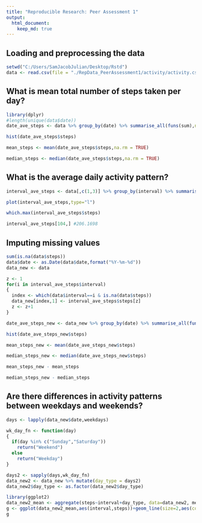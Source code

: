 ```yaml
---
title: "Reproducible Research: Peer Assessment 1"
output: 
  html_document:
    keep_md: true
---
```



## Loading and preprocessing the data
```r
setwd("C:/Users/SamJacobJulian/Desktop/Rstd")
data <- read.csv(file = "./RepData_PeerAssessment1/activity/activity.csv", header = TRUE, comment.char = "")
```


## What is mean total number of steps taken per day?
```r
library(dplyr)
#length(unique(data$date))
date_ave_steps <- data %>% group_by(date) %>% summarise_all(funs(sum),na.rm = TRUE)

hist(date_ave_steps$steps)

mean_steps <- mean(date_ave_steps$steps,na.rm = TRUE)

median_steps <- median(date_ave_steps$steps,na.rm = TRUE)
```


## What is the average daily activity pattern?
```r
interval_ave_steps <- data[,c(1,3)] %>% group_by(interval) %>% summarise_all(funs(mean),na.rm = TRUE)

plot(interval_ave_steps,type="l")

which.max(interval_ave_steps$steps)

interval_ave_steps[104,] #206.1698
```
## Imputing missing values
```r
sum(is.na(data$steps))
data$date <- as.Date(data$date,format("%Y-%m-%d"))
data_new <- data

z <- 1
for(i in interval_ave_steps$interval)
{
  index <- which(data$interval==i & is.na(data$steps))
  data_new[index,1] <- interval_ave_steps$steps[z]
  z <- z+1
}

date_ave_steps_new <- data_new %>% group_by(date) %>% summarise_all(funs(sum))

hist(date_ave_steps_new$steps)

mean_steps_new <- mean(date_ave_steps_new$steps)

median_steps_new <- median(date_ave_steps_new$steps)

mean_steps_new - mean_steps

median_steps_new - median_steps

```
## Are there differences in activity patterns between weekdays and weekends?
```r
days <- lapply(data_new$date,weekdays)

wk_day_fn <- function(day)
{
  if(day %in% c("Sunday","Saturday"))
    return("Weekend")
  else
    return("Weekday")
}

days2 <- sapply(days,wk_day_fn)
data_new2 <- data_new %>% mutate(day_type = days2)
data_new2$day_type <- as.factor(data_new2$day_type)

library(ggplot2)
data_new2_mean <- aggregate(steps~interval+day_type, data=data_new2, mean)
g <- ggplot(data_new2_mean,aes(interval,steps))+geom_line(size=2,aes(color=day_type))+facet_grid(day_type~.)+ggtitle("Activity difference: Weekdays vs Weekends") + xlab("Interval")+ ylab("Steps")
g
```